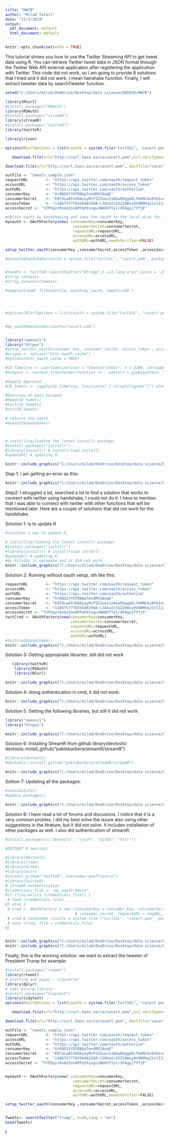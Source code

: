 ---
title: "HW7B"
author: "Milad Tatari"
date: "11/3/2019"
output:
  pdf_document: default
  html_document: default
---

```{r setup, include=FALSE}
knitr::opts_chunk$set(echo = TRUE)
```
This tutorial shows you how to use the Twitter Streaming API to get tweet data using R. You can retrieve Twitter tweet data in JSON format through the Twitter Web API external application after registering the application with Twitter.
This code did not work, so I am going to provide 8 solutions that I tried and it did not work, I mean hanshake function. Finally, I will extract tweeter data by searchTweeter function.

```{r}

setwd("C:/Users/milad/OneDrive/Desktop/data science/DA5020/HW7B")

library(RCurl)
#install.packages("ROAuth")
library(ROAuth)
#install.packages("streamR")
library(streamR)
#install.packages("twitteR")
library(twitteR)

library(rjson)

options(RCurlOptions = list(cainfo = system.file("CurlSSL", "cacert.pem", package = "RCurl")))

   download.file(url="http://curl.haxx.se/ca/cacert.pem",ssl.verifypeer = FALSE, destfile="cacert.pem")

download.file(url="http://curl.haxx.se/ca/cacert.pem", destfile="cacert.pem")

outFile <- "tweets_sample.json"
requestURL        <- "https://api.twitter.com/oauth/request_token"
accessURL         <- "https://api.twitter.com/oauth/access_token"
authURL           <- "https://api.twitter.com/oauth/authorize"
consumerKey       <- "XrRQO2YYQTRNGpTendMVIAeqE"
consumerSecret    <- "E074LwAYzK8AyayMcP32Iuov1sW1wOUqgmELfmHNC6v0Yb1vnG"
accessToken       <- "1186757776556482560-CJAXaIcSSZ2OWxy0V9RMVqJinlI1xd"
accessSecret <- "V7PXqzr6o4oZnn8PPqtKsnguJWmOVTYylrdFAgpjfYfjE"

#obtain oauth by handshaking and save the oauth to the local disk for future connections
myoauth <- OAuthFactory$new( consumerKey=consumerKey,
                              consumerSecret=consumerSecret,
                              requestURL=requestURL,
                              accessURL=accessURL, 
                              authURL=authURL,needsVerifier=FALSE)

setup_twitter_oauth(consumerKey ,consumerSecret,accessToken ,accessSecret)

#myoauth$handshake(cainfo = system.file("CurlSSL", "cacert.pem", package = "RCurl"))


#tweets <- twitteR::searchTwitter("#trump",n =12,lang ="en",since = '2018-11-08')
#strip retweets
#strip_retweets(tweets)

#sampleStream( file=outFile, oauth=my_oauth, tweets=100 )




#options(RCurlOptions = list(cainfo = system.file("CurlSSL", "cacert.pem", package = "RCurl")))


#my_oauth$handshake(cainfo="cacert.pem")


library("openssl")
library("httpuv")
#setup_twitter_oauth(consumer_key, consumer_secret, access_token , access_secret)
#origop <- options("httr_oauth_cache")
#options(httr_oauth_cache = TRUE)

#CD_Timeline <- userTimeline(user = "ChancellorDav", n = 3200, includeRts = FALSE, excludeReplies = TRUE)
#toSpace <- content_transformer(function (x , pattern ) gsub(pattern, " ", x))

#Sapply Approach
#CD_tweets <- sapply(CD_Timeline, function(x) { strsplit(gsub("[^[:alnum:] ]", "", x$text), " +")[[1]] })

#Overview of Data Scraped
#head(CD_tweets)
#tail(CD_tweets)
#str(CD_tweets)

# returns the oauth 
#myoauth$handshake()



# installing/loading the latest installr package:
#install.packages("installr") 
#library(installr) # install+load installr
#updateR() # updating R.

```

```{r, echo=FALSE, fig.cap="Accesing to tweeter", out.width = '80%', out.height='80%', fig.align='center'}
knitr::include_graphics("C:/Users/milad/OneDrive/Desktop/data science/DA5020/HW7B/1.png")

```
Step 1: I am getting an error as this:

```{r, echo=FALSE, fig.cap="Error in handshake function", out.width = '80%', out.height='80%', fig.align='center'}
knitr::include_graphics("C:/Users/milad/OneDrive/Desktop/data science/DA5020/HW7B/2.png")

```

Step2: I struggled a lot, searched a lot to find a solution that works to connect with twitter using handshake, I could not do it. I have to mention that I was able to connect with twitter with other functions that will be mentioned later. Here are a couple of solutions that did not work for the handshake.

Solution 1: is to update R

```{r, echo=FALSE, fig.cap="Solution 1,Error", out.width = '80%', out.height='80%', fig.align='center'}
#solution 1 was to update R. 

# installing/loading the latest installr package:
#install.packages("installr") 
#library(installr) # install+load installr
#updateR() # updating R.
#my Rstudio is uptodate and it did not work
knitr::include_graphics("C:/Users/milad/OneDrive/Desktop/data science/DA5020/HW7B/3.png")

```

Solution 2: Running without oauth setup, sth like this:

```{r, echo=FALSE, fig.cap="Solution 2,Error", out.width = '80%', out.height='80%', fig.align='center'}


requestURL        <- "https://api.twitter.com/oauth/request_token"
accessURL         <- "https://api.twitter.com/oauth/access_token"
authURL           <- "https://api.twitter.com/oauth/authorize"
consumerKey       <- "XrRQO2YYQTRNGpTendMVIAeqE"
consumerSecret    <- "E074LwAYzK8AyayMcP32Iuov1sW1wOUqgmELfmHNC6v0Yb1vnG"
accessToken       <- "1186757776556482560-CJAXaIcSSZ2OWxy0V9RMVqJinlI1xd"
accessSecret <- "V7PXqzr6o4oZnn8PPqtKsnguJWmOVTYylrdFAgpjfYfjE"
twitCred <- OAuthFactory$new(consumerKey=consumerKey,
                             consumerSecret=consumerSecret,
                             requestURL=requestURL,
                             accessURL=accessURL,
                             authURL=authURL)
#twitCred$handshake()
knitr::include_graphics("C:/Users/milad/OneDrive/Desktop/data science/DA5020/HW7B/4.png")

```

Solution 3: Getting appropriate libraries: still did not work

```{r, echo=FALSE, fig.cap="Solution 3,Error", out.width = '80%', out.height='80%', fig.align='center'}
   library(twitteR)
    library(ROAuth)
    library(RCurl) 

knitr::include_graphics("C:/Users/milad/OneDrive/Desktop/data science/DA5020/HW7B/5.png")

```

Solution 4: doing authentication in cmd, it did not work:

```{r, echo=FALSE, fig.cap="Solution 4,Error", out.width = '80%', out.height='80%', fig.align='center'}

knitr::include_graphics("C:/Users/milad/OneDrive/Desktop/data science/DA5020/HW7B/6.png")

```

Solution 5: Getting the following libraries, but still it did not work

```{r, echo=FALSE, fig.cap="Solution 5,Error", out.width = '80%', out.height='80%', fig.align='center'}

library("openssl")
library("httpuv")

knitr::include_graphics("C:/Users/milad/OneDrive/Desktop/data science/DA5020/HW7B/7.png")

```

Solution 6: Installing StreamR from github
library(devtools)
devtools::install_github("pablobarbera/streamR/streamR")

```{r, echo=FALSE, fig.cap="Solution 6,Error", out.width = '80%', out.height='80%', fig.align='center'}

#library(devtools)
#devtools::install_github("pablobarbera/streamR/streamR")

knitr::include_graphics("C:/Users/milad/OneDrive/Desktop/data science/DA5020/HW7B/8.png")


```

Soltion 7: Updating all the packages:

```{r, echo=FALSE, fig.cap="Solution 7,Error", out.width = '80%', out.height='80%', fig.align='center'}

#sessionInfo()
#update.packages()

knitr::include_graphics("C:/Users/milad/OneDrive/Desktop/data science/DA5020/HW7B/9.png")

```

Solution 8: I have read a lot of forums and discusions, I notice that it is a very common probles, I did my best solve the issure also using other suggestions in the litrature, but it did not solve. It includes installation of other packages as well.
I also did authentication of streamR. 

```{r, echo=FALSE, fig.cap="Solution 8,Other searches", out.width = '80%', out.height='80%', fig.align='center'}
#install.packages(c("devtools", "rjson", "bit64", "httr"))

#RESTART R session!

#library(devtools)
#library(rjson)
#library(bit64)
#library(httr)
#install_github("twitteR", username="geoffjentry")
#library(twitteR)
# streamR authentication
#credentials_file <- "my_oauth.Rdata"
#if (file.exists (credentials_file)) {
 # load (credentials_file)
#} else {
 # cred <- OAuthFactory $ new (consumerKey = consumer_key, consumerSecret =
                               # consumer_secret, requestURL = reqURL, accessURL = accessURL, authURL = authURL)
 # cred $ handshake (cainfo = system.file ("CurlSSL", "cacert.pem", package = "RCurl"))
 # save (cred, file = credentials_file)
#}


knitr::include_graphics("C:/Users/milad/OneDrive/Desktop/data science/DA5020/HW7B/10.png")
knitr::include_graphics("C:/Users/milad/OneDrive/Desktop/data science/DA5020/HW7B/11.png")

```

Finally, this is the working solution:
we want to extract the tweeter of President Trump for example:

```{r}
#install.packages("rtweet")
library(rtweet)
# plotting and pipes - tidyverse!
library(dplyr)
# text mining library
#install.packages("tidytext")
library(tidytext)
options(RCurlOptions = list(cainfo = system.file("CurlSSL", "cacert.pem", package = "RCurl")))

   download.file(url="http://curl.haxx.se/ca/cacert.pem",ssl.verifypeer = FALSE, destfile="cacert.pem")

download.file(url="http://curl.haxx.se/ca/cacert.pem", destfile="cacert.pem")

outFile <- "tweets_sample.json"
requestURL        <- "https://api.twitter.com/oauth/request_token"
accessURL         <- "https://api.twitter.com/oauth/access_token"
authURL           <- "https://api.twitter.com/oauth/authorize"
consumerKey       <- "XrRQO2YYQTRNGpTendMVIAeqE"
consumerSecret    <- "E074LwAYzK8AyayMcP32Iuov1sW1wOUqgmELfmHNC6v0Yb1vnG"
accessToken       <- "1186757776556482560-CJAXaIcSSZ2OWxy0V9RMVqJinlI1xd"
accessSecret <- "V7PXqzr6o4oZnn8PPqtKsnguJWmOVTYylrdFAgpjfYfjE"


myoauth <- OAuthFactory$new( consumerKey=consumerKey,
                              consumerSecret=consumerSecret,
                              requestURL=requestURL,
                              accessURL=accessURL, 
                              authURL=authURL,needsVerifier=FALSE)

setup_twitter_oauth(consumerKey ,consumerSecret,accessToken ,accessSecret)


Tweets<- searchTwitter("trump", n=10,lang = "en") 
head(Tweets)
```
t

